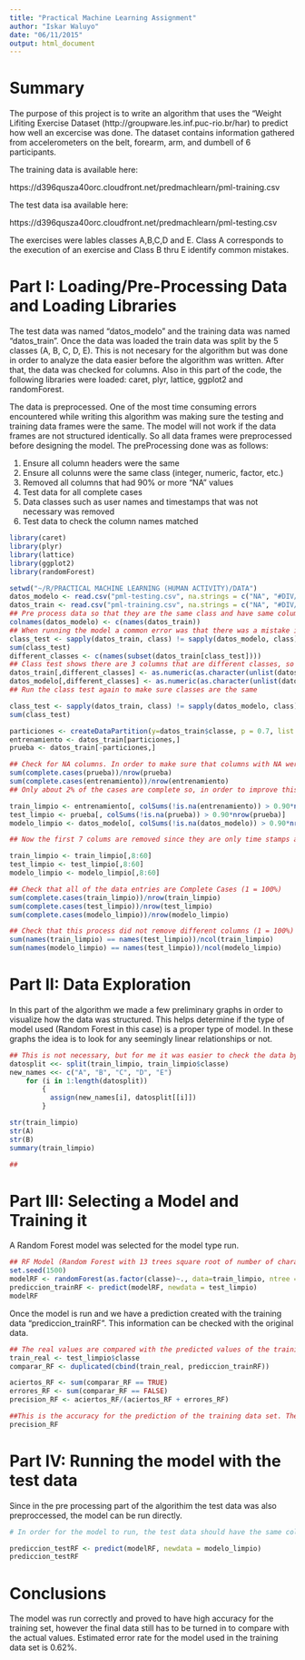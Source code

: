 ```yaml
---
title: "Practical Machine Learning Assignment"
author: "Iskar Waluyo"
date: "06/11/2015"
output: html_document
---
```

# Summary

The purpose of this project is to write an algorithm that uses the "Weight Lifiting Exercise Dataset (http://groupware.les.inf.puc-rio.br/har) to predict how well an excercise was done. The dataset contains information gathered from accelerometers on the belt, forearm, arm, and dumbell of 6 participants. 

The training data is available here: 

https://d396qusza40orc.cloudfront.net/predmachlearn/pml-training.csv

The test data isa available here: 

https://d396qusza40orc.cloudfront.net/predmachlearn/pml-testing.csv

The exercises were lables classes A,B,C,D and E. Class A corresponds to the execution of an exercise and Class B thru E identify common mistakes. 

# Part I: Loading/Pre-Processing Data and Loading Libraries

The test data was named "datos_modelo" and the training data was named "datos_train". Once the data was loaded the train data was split by the 5 classes (A, B, C, D, E). This is not necesary for the algorithm but was done in order to analyze the data easier before the algorithm was written. After that, the data was checked for columns. Also in this part of the code, the following libraries were loaded: caret, plyr, lattice, ggplot2 and randomForest.  

The data is preprocessed. One of the most time consuming errors encountered while writing this algorithm was making sure the testing and training data frames were the same. The model will not work if the data frames are not structured identically. So all data frames were preprocessed before designing the model. The preProcessing done was as follows: 

1. Ensure all column headers were the same
2. Ensure all colunns were the same class (integer, numeric, factor, etc.)
3. Removed all columns that had 90% or more "NA" values
4. Test data for all complete cases 
5. Data classes such as user names and timestamps that was not necessary was removed
6. Test data to check the column names matched

```r
library(caret)
library(plyr)
library(lattice)
library(ggplot2)
library(randomForest)

setwd("~/R/PRACTICAL MACHINE LEARNING (HUMAN ACTIVITY)/DATA")
datos_modelo <- read.csv("pml-testing.csv", na.strings = c("NA", "#DIV/0!"))
datos_train <- read.csv("pml-training.csv", na.strings = c("NA", "#DIV/0!"))
## Pre process data so that they are the same class and have same column names
colnames(datos_modelo) <- c(names(datos_train))
## When running the model a common error was that there was a mistake in the types of data for each data set, so a data class check was designed
class_test <- sapply(datos_train, class) != sapply(datos_modelo, class)
sum(class_test)
different_classes <- c(names(subset(datos_train[class_test])))
## Class test shows there are 3 columns that are different classes, so these are now changed
datos_train[,different_classes] <- as.numeric(as.character(unlist(datos_train[,different_classes])))
datos_modelo[,different_classes] <- as.numeric(as.character(unlist(datos_modelo[,different_classes])))
## Run the class test again to make sure classes are the same

class_test <- sapply(datos_train, class) != sapply(datos_modelo, class)
sum(class_test)

particiones <- createDataPartition(y=datos_train$classe, p = 0.7, list = FALSE)
entrenamiento <- datos_train[particiones,]
prueba <- datos_train[-particiones,]

## Check for NA columns. In order to make sure that columns with NA were the same in both training and testing sets. Both were tested then the lists were checed for duplicates. 
sum(complete.cases(prueba))/nrow(prueba)
sum(complete.cases(entrenamiento))/nrow(entrenamiento)
## Only about 2% of the cases are complete so, in order to improve this, all columns with less than 90% of rows filled are removed. New data sets are created with this filter

train_limpio <- entrenamiento[, colSums(!is.na(entrenamiento)) > 0.90*nrow(entrenamiento)]
test_limpio <- prueba[, colSums(!is.na(prueba)) > 0.90*nrow(prueba)]
modelo_limpio <- datos_modelo[, colSums(!is.na(datos_modelo)) > 0.90*nrow(datos_modelo)]

## Now the first 7 colums are removed since they are only time stamps and usernames. This can also be factors that affect how well an exercise was done, but will not be considered in this case. 

train_limpio <- train_limpio[,8:60]
test_limpio <- test_limpio[,8:60]
modelo_limpio <- modelo_limpio[,8:60]

## Check that all of the data entries are Complete Cases (1 = 100%)
sum(complete.cases(train_limpio))/nrow(train_limpio)
sum(complete.cases(test_limpio))/nrow(test_limpio)
sum(complete.cases(modelo_limpio))/nrow(modelo_limpio)

## Check that this process did not remove different columns (1 = 100%)
sum(names(train_limpio) == names(test_limpio))/ncol(train_limpio)
sum(names(modelo_limpio) == names(test_limpio))/ncol(modelo_limpio)

```

# Part II: Data Exploration

In this part of the algorithm we made a few preliminary graphs in order to visualize how the data was structured. This helps determine if the type of model used (Random Forest in this case) is a proper type of model. In these graphs the idea is to look for any seemingly linear relationships or not. 

```r

## This is not necessary, but for me it was easier to check the data by class before deciding what model to use. 
datosplit <<- split(train_limpio, train_limpio$classe)
new_names <<- c("A", "B", "C", "D", "E")
    for (i in 1:length(datosplit)) 
        {
          assign(new_names[i], datosplit[[i]])
        }  

str(train_limpio)
str(A)
str(B)
summary(train_limpio)

##

```

# Part III: Selecting a Model and Training it 

A Random Forest model was selected for the model type run. 

```r

## RF Model (Random Forest with 13 trees square root of number of characteristics)
set.seed(1500)
modelRF <- randomForest(as.factor(classe)~., data=train_limpio, ntree = 100)
prediccion_trainRF <- predict(modelRF, newdata = test_limpio)
modelRF
```

Once the model is run and we have a prediction created with the training data "prediccion_trainRF". This information can be checked with the original data. 

```r
## The real values are compared with the predicted values of the training data
train_real <- test_limpio$classe
comparar_RF <- duplicated(cbind(train_real, prediccion_trainRF))

aciertos_RF <- sum(comparar_RF == TRUE)
errores_RF <- sum(comparar_RF == FALSE)
precision_RF <- aciertos_RF/(aciertos_RF + errores_RF)

##This is the accuracy for the prediction of the training data set. The high accuracy is probably due to model overfitting because there are many predictors (more than 50). 
precision_RF

```

# Part IV: Running the model with the test data

Since in the pre processing part of the algorithim the test data was also preproccessed, the model can be run directly. 


```r
# In order for the model to run, the test data should have the same columns, so it should be subset

prediccion_testRF <- predict(modelRF, newdata = modelo_limpio)
prediccion_testRF

```

# Conclusions

The model was run correctly and proved to have high accuracy for the training set, however the final data still has to be turned in to compare with the actual values. Estimated error rate for the model used in the training data set is 0.62%. 
